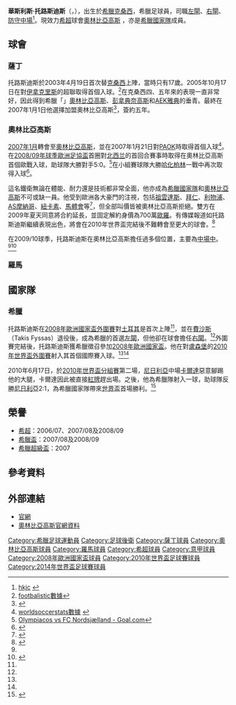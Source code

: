 {{noteTA
|G1=足球
|T=zh-hans:瓦斯利斯·托罗西迪斯; zh-hk:華斯利斯·托路斯迪斯
|1=zh-hans:托罗西迪斯; zh-hk:托路斯迪斯
|2=zh-hans:克桑西; zh-hk:薩丁
}}
{{Infobox football biography 2
| playername     = 華斯利斯·托路斯迪斯<br />''Βασίλης Τοροσίδης''
| image          = [[File:Torosidis.jpg|200px]]
| fullname       =Βασίλης Τοροσίδης
| nickname       = Toro
| dateofbirth    = {{birth date and age|df=y|1985|6|10}}
| cityofbirth    = [[克桑西|克桑西]]
| countryofbirth = [[希臘|希臘]]
| height         = {{Height|m=1.88}}
| youthyears1    = 
| youthclubs1    = [[克桑西竞技俱乐部|克桑西]]
| currentclub    = [[奧林比亞高斯|奧林比亞高斯]] 
| clubnumber     = TBA
| position       = [[後衛_(足球)|左、右閘]]、[[防守中場|防守中場]]，[[中場|翼鋒]]
| years1         = 2002-2007 
| clubs1         = [[克桑西竞技俱乐部|克桑西]]    
| caps1          = 76   
| goals1         = 3
| years2         = 2007-2013
| clubs2         = [[奧林比亞高斯|奧林比亞高斯]]        
| caps2          = 134   
| goals2         = 12
| years3          = 2013-2016
| clubs3         = [[羅馬體育會|羅馬]]       
| caps3          = 60
| goals3         = 4
| years4          = 2016-2018
| clubs4         = [[博洛尼亞足球會|博洛尼亞]]       
| caps4          = 44
| goals4         = 1
| years5         = 2018-
| clubs5         = [[奧林比亞高斯|奧林比亞高斯]]        
| caps5          = 0   
| goals5         = 0
| nationalyears1 = 2007-
| nationalteam1  = [[希臘國家足球隊|希臘]]
| nationalcaps1  = 96
| nationalgoals1 = 10
| pcupdate       = 28/7/2018
| ntupdate       = 28/3/2018
}}
'''華斯利斯·托路斯迪斯'''（{{lang-el|Βασίλης Τοροσίδης}}，{{bd|1985年|6月10日}}），出生於[[希臘|希臘]][[克桑西|克桑西]]，希臘足球員，司職[[左閘|左閘]]、[[右閘|右閘]]、[[防守中場|防守中場]]<ref>[http://football.hkjc.com/football/tournament/chinese/player-Torosidis.aspx hkjc] {{webarchive|url=https://web.archive.org/web/20100708180613/http://football.hkjc.com/football/tournament/chinese/player-Torosidis.aspx |date=2010-07-08 }}</ref>。現效力[[希超|希超]]球會[[奧林比亞高斯|奧林比亞高斯]] ，亦是[[希臘國家足球隊|希臘國家隊]]成員。

==球會==
===薩丁===
托路斯迪斯於2003年4月19日首次替[[克桑西竞技俱乐部|克桑西]]上陣，當時只有17歲。2005年10月17日在對[[塞萨洛尼基赫拉克勒斯|伊拿克里斯]]的超聯取得首個入球。<ref>[http://www.footbalistic.com/cn/players/12817/vasilios_torosidis#matches footbalistic數據]{{dead link|date=2018年1月 |bot=InternetArchiveBot |fix-attempted=yes }}</ref>在克桑西四、五年來的表現一直非常好，因此得到希臘「{{tsl|en|P.O.K.||''Big 3''}}」[[奧林比亞高斯|奧林比亞高斯]]、[[彭拿典奈高斯|彭拿典奈高斯]]和[[AEK雅典|AEK雅典]]的垂青。最終在2007年1月1日他選擇加盟奧林比亞高斯<ref name="bbc">{{Cite web |url=http://news.bbc.co.uk/sport2/hi/football/world_cup_2010/groups_and_teams/team/greece/vasileios_torosidis |title=bbc資料 |access-date=2010-07-14 |archive-date=2010-06-24 |archive-url=https://web.archive.org/web/20100624113702/http://news.bbc.co.uk/sport2/hi/football/world_cup_2010/groups_and_teams/team/greece/vasileios_torosidis |dead-url=yes }}</ref>，簽約五年。

===奧林比亞高斯===
[[2007年1月|2007年1月]]轉會至[[奧林比亞高斯|奧林比亞高斯]]，並在2007年1月21日對[[PAOK|PAOK]]時取得首個入球<ref>[http://en.worldsoccerstats.com/player/6671/0607/2 worldsoccerstats數據] {{webarchive|url=https://web.archive.org/web/20070701013831/http://en.worldsoccerstats.com/player/6671/0607/2 |date=2007-07-01 }}</ref>。在[[2008/09赛季欧洲联盟杯|2008/09年球季歐洲足協盃]]首圈對[[北西兰足球俱乐部|北西兰]]的首回合賽事時取得在奧林比亞高斯首個歐戰入球，助球隊大勝對手5:0。<ref>[http://www.goal.com/en/match/27633/olympiacos-vs-fc-nordsj%C3%A6lland/preview Olympiacos vs FC Nordsjælland - Goal.com]</ref>在小組賽球隊大勝[[哈化柏林|哈化柏林]]一戰中再次取得入球<ref>{{Cite web |url=http://soccernet.espn.go.com/report?id=256523&cc=4716 |title=ESPN：Greeks hammer Hertha to reach knockouts |access-date=2010-07-14 |archive-date=2009-02-18 |archive-url=https://web.archive.org/web/20090218014721/http://soccernet.espn.go.com/report?id=256523&cc=4716 |dead-url=no }}</REF>。

這名鐵衛無論在體能、耐力還是技術都非常全面，他亦成為[[希臘國家足球隊|希臘國家隊]]和[[奧林比亞高斯|奧林比亞高斯]]不可或缺一員。他受到歐洲各大豪門的注視，包括[[祖雲達斯|祖雲達斯]]、[[拜仁|拜仁]]、[[利物浦|利物浦]]、[[AS摩納哥|AS摩納哥]]、[[紐卡素|紐卡素]]、[[馬體會|馬體會]]等<ref>{{Cite web |url=http://www.goal.com/en/Articolo.aspx?ContenutoId=609034 |title=Newcastle Target Greek Star Torosidis |access-date=2010-07-14 |archive-date=2019-04-09 |archive-url=https://web.archive.org/web/20190409044900/https://www.goal.com/en/Articolo.aspx?ContenutoId=609034 |dead-url=no }}</ref>，但全部叫價皆被奧林比亞高斯拒絕。雙方在2009年夏天同意將合約延長，並固定解約身價為700萬[[歐羅|歐羅]]。有傳媒報道如托路斯迪斯繼續表現出色，將會在2010年世界盃完結後不難轉會至更大的球會。<ref name="7m">{{Cite web |url=http://data2.7m.cn/Player_data/50656/big/index.shtml |title=7m足球網數據 |accessdate=2010-07-14 |archiveurl=https://web.archive.org/web/20100812000852/http://data2.7m.cn/player_data/50656/big/index.shtml |archivedate=2010-08-12 |deadurl=yes }}</ref>

在2009/10球季，托路斯迪斯在奧林比亞高斯擔任過多個位置，主要為[[中場|中場中]]。<ref name="7m"/><ref name="fifa">{{Cite web |url=http://www.fifa.com/worldcup/players/player=228336/profile.html |title=fifa資料 |access-date=2010-07-14 |archive-date=2010-06-15 |archive-url=https://web.archive.org/web/20100615134924/http://www.fifa.com/worldcup/players/player=228336/profile.html |dead-url=yes }}</ref>

===羅馬===

==國家隊==
===希臘===
托路斯迪斯在[[2008年歐洲國家盃外圍賽|2008年歐洲國家盃外圍賽]]對[[土耳其國家足球隊|土耳其]]是首次上陣<ref name="fifa"/>，並在[[塔基斯·菲萨斯|費沙斯]]（Takis Fyssas）退役後，成為希臘的首選[[左閘|左閘]]，但他卻在球會擔任[[右閘|右閘]]。<ref name="fifa"/>外圍賽完結後，托路斯迪斯獲希臘徵召參加[[2008年歐洲國家盃|2008年歐洲國家盃]]。他在對[[盧森堡國家足球隊|盧森堡]]的[[2010年世界盃外圍賽|2010年世界盃外圍賽]]射入其首個國際賽入球。<ref name="bbc"/><ref name="fifa"/>

2010年6月17日，於[[2010年世界盃足球賽決賽週B組|2010年世界盃分組賽]]第二場，[[尼日利亞|尼日利亞]]中場[[薩尼·凱塔|卡爾達]]惡意腳踢他的大腿，卡爾達因此被直接[[紅牌|紅牌]]趕出場。之後，他為希臘隊射入一球，助球隊反勝[[尼日利亞國家足球隊|尼日利亞]]2:1，為希臘國家隊帶來[[世界盃足球賽|世界盃]]首場勝利。<ref>{{citeweb|url=http://news.bbc.co.uk/sport2/hi/football/world_cup_2010/matches/match_19/default.stm|title=Greece 2-1 Nigeria|date=2010-06-17|work=BBC Sport|accessdate=2010-06-17|archive-date=2010-06-17|archive-url=https://web.archive.org/web/20100617033031/http://news.bbc.co.uk/sport2/hi/football/world_cup_2010/matches/match_19/default.stm|dead-url=no}}</ref>

== 榮譽 ==
* [[希超|希超]]：2006/07、2007/08及2008/09
* [[希臘盃|希臘盃]]：2007/08及2008/09
* [[希臘超級盃|希臘超級盃]]：2007

==參考資料==
{{Reflist}}

==外部連結==
* [https://archive.is/20110722002607/http://www.vasilistorosidis.gr/ 官網]
* [https://web.archive.org/web/20090802182450/http://www.olympiacos.org/index.html#/Football/Players/ 奧林比亞高斯官網資料]

{{2008年歐洲足球錦標賽希臘參賽名單}}
{{Greece Squad 2010 World Cup}}
{{2014年世界盃足球賽希臘參賽名單}}

{{DEFAULTSORT:Torosidis, Vasilis}}
[[Category:希臘足球運動員|Category:希臘足球運動員]]
[[Category:足球後衛|Category:足球後衛]]
[[Category:薩丁球員|Category:薩丁球員]]
[[Category:奧林比亞高斯球員|Category:奧林比亞高斯球員]]
[[Category:羅馬球員|Category:羅馬球員]]
[[Category:希超球員|Category:希超球員]]
[[Category:意甲球員|Category:意甲球員]]
[[Category:2008年歐洲國家盃球員|Category:2008年歐洲國家盃球員]]
[[Category:2010年世界盃足球賽球員|Category:2010年世界盃足球賽球員]]
[[Category:2014年世界盃足球賽球員|Category:2014年世界盃足球賽球員]]